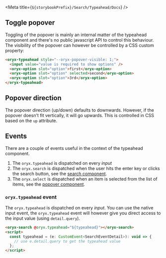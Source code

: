 
<Meta title={`${storybookPrefix}/Search/Typeahead/Docs`} />

## Toggle popover

Toggling of the popover is mainly an internal matter of the typeahead component and there's no public javascript API to control this behaviour. The visibility of the popover can however be controlled by a CSS custom property:

```html
<oryx-typeahead style="--oryx-popover-visible: 1;">
  <input value="value is required to show options" />
  <oryx-option slot="option">first</oryx-option>
  <oryx-option slot="option" selected>second</oryx-option>
  <oryx-option slot="option">3rd</oryx-option>
</oryx-typeahead>
```

## Popover direction

The popover direction (up/down) defaults to downwards. However, if the popover doesn't fit vertically, it will go upwards. This is controlled in CSS based on the `up` attribute.

## Events

There are a couple of events useful in the context of the typeahead component.

1. The `oryx.typeahead` is dispatched on every _input_
2. The `oryx.search` is dispatched when the user hits the enter key or clicks the search button, see the [search component](?path=/docs/search--search).
3. The `oryx.select` is dispatched when an item is selected from the list of items, see the [popover component](?path=/docs/utilities--popover).

### `oryx.typeahead` event

The `oryx.typeahead` is dispatched on every _input_. You can use the native input event, the `oryx.typeahead` event will however give you direct access to the input value (using `detail.query`).

```html
<oryx-search @oryx.typeahead="${typeahead}"></oryx-search>
<script>
  const typeahead = (e: CustomEvent<SearchEventDetail>): void => {
    // use e.detail.query to get the typeahead value
  };
</script>
```
